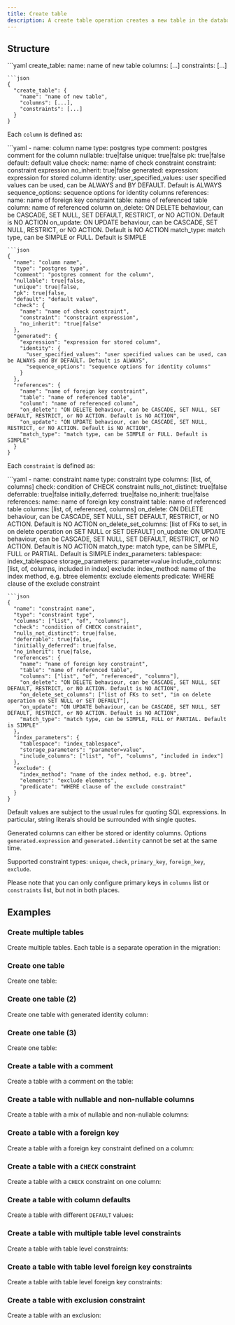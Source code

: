 ```yaml
---
title: Create table
description: A create table operation creates a new table in the database.
---
```


## Structure

<YamlJsonTabs>
```yaml
create_table:
  name: name of new table
  columns: [...]
  constraints: [...]

```
```json
{
  "create_table": {
    "name": "name of new table",
    "columns": [...],
    "constraints": [...]
  }
}
```
</YamlJsonTabs>

Each `column` is defined as:

<YamlJsonTabs>
```yaml
- name: column name
  type: postgres type
  comment: postgres comment for the column
  nullable: true|false
  unique: true|false
  pk: true|false
  default: default value
  check:
    name: name of check constraint
    constraint: constraint expression
    no_inherit: true|false
  generated:
    expression: expression for stored column
    identity:
      user_specified_values: user specified values can be used, can be ALWAYS and BY DEFAULT. Default is ALWAYS
      sequence_options: sequence options for identity columns
  references:
    name: name of foreign key constraint
    table: name of referenced table
    column: name of referenced column
    on_delete: ON DELETE behaviour, can be CASCADE, SET NULL, SET DEFAULT, RESTRICT, or NO ACTION. Default is NO ACTION
    on_update: ON UPDATE behaviour, can be CASCADE, SET NULL, RESTRICT, or NO ACTION. Default is NO ACTION
    match_type: match type, can be SIMPLE or FULL. Default is SIMPLE

```
```json
{
  "name": "column name",
  "type": "postgres type",
  "comment": "postgres comment for the column",
  "nullable": true|false,
  "unique": true|false,
  "pk": true|false,
  "default": "default value",
  "check": {
    "name": "name of check constraint",
    "constraint": "constraint expression",
    "no_inherit": "true|false"
  },
  "generated": {
    "expression": "expression for stored column",
    "identity": {
      "user_specified_values": "user specified values can be used, can be ALWAYS and BY DEFAULT. Default is ALWAYS",
      "sequence_options": "sequence options for identity columns"
    }
  },
  "references": {
    "name": "name of foreign key constraint",
    "table": "name of referenced table",
    "column": "name of referenced column",
    "on_delete": "ON DELETE behaviour, can be CASCADE, SET NULL, SET DEFAULT, RESTRICT, or NO ACTION. Default is NO ACTION",
    "on_update": "ON UPDATE behaviour, can be CASCADE, SET NULL, RESTRICT, or NO ACTION. Default is NO ACTION",
    "match_type": "match type, can be SIMPLE or FULL. Default is SIMPLE"
  }
}
```
</YamlJsonTabs>

Each `constraint` is defined as:

<YamlJsonTabs>
```yaml
- name: constraint name
  type: constraint type
  columns: [list, of, columns]
  check: condition of CHECK constraint
  nulls_not_distinct: true|false
  deferrable: true|false
  initially_deferred: true|false
  no_inherit: true|false
  references:
    name: name of foreign key constraint
    table: name of referenced table
    columns: [list, of, referenced, columns]
    on_delete: ON DELETE behaviour, can be CASCADE, SET NULL, SET DEFAULT, RESTRICT, or NO ACTION. Default is NO ACTION
    on_delete_set_columns: [list of FKs to set, in on delete operation on SET NULL or SET DEFAULT]
    on_update: ON UPDATE behaviour, can be CASCADE, SET NULL, SET DEFAULT, RESTRICT, or NO ACTION. Default is NO ACTION
    match_type: match type, can be SIMPLE, FULL or PARTIAL. Default is SIMPLE
  index_parameters:
    tablespace: index_tablespace
    storage_parameters: parameter=value
    include_columns: [list, of, columns, included in index]
  exclude:
    index_method: name of the index method, e.g. btree
    elements: exclude elements
    predicate: WHERE clause of the exclude constraint

```
```json
{
  "name": "constraint name",
  "type": "constraint type",
  "columns": ["list", "of", "columns"],
  "check": "condition of CHECK constraint",
  "nulls_not_distinct": true|false,
  "deferrable": true|false,
  "initially_deferred": true|false,
  "no_inherit": true|false,
  "references": {
    "name": "name of foreign key constraint",
    "table": "name of referenced table",
    "columns": ["list", "of", "referenced", "columns"],
    "on_delete": "ON DELETE behaviour, can be CASCADE, SET NULL, SET DEFAULT, RESTRICT, or NO ACTION. Default is NO ACTION",
    "on_delete_set_columns": ["list of FKs to set", "in on delete operation on SET NULL or SET DEFAULT"],
    "on_update": "ON UPDATE behaviour, can be CASCADE, SET NULL, SET DEFAULT, RESTRICT, or NO ACTION. Default is NO ACTION",
    "match_type": "match type, can be SIMPLE, FULL or PARTIAL. Default is SIMPLE"
  },
  "index_parameters": {
    "tablespace": "index_tablespace",
    "storage_parameters": "parameter=value",
    "include_columns": ["list", "of", "columns", "included in index"]
  },
  "exclude": {
    "index_method": "name of the index method, e.g. btree",
    "elements": "exclude elements",
    "predicate": "WHERE clause of the exclude constraint"
  }
}
```
</YamlJsonTabs>

Default values are subject to the usual rules for quoting SQL expressions. In particular, string literals should be surrounded with single quotes.

Generated columns can either be stored or identity columns. Options `generated.expression` and `generated.identity` cannot be set at the same time.

Supported constraint types: `unique`, `check`, `primary_key`, `foreign_key`, `exclude`.

Please note that you can only configure primary keys in `columns` list or `constraints` list, but
not in both places.

## Examples

### Create multiple tables

Create multiple tables. Each table is a separate operation in the migration:

<ExampleSnippet example="01_create_tables.yaml" languange="yaml" />

### Create one table

Create one table:

<ExampleSnippet example="02_create_another_table.yaml" languange="yaml" />

### Create one table (2)

Create one table with generated identity column:

<ExampleSnippet example="08_create_fruits_table.yaml" languange="yaml" />

### Create one table (3)

Create one table:

<ExampleSnippet example="20_create_posts_table.yaml" languange="yaml" />

### Create a table with a comment

Create a table with a comment on the table:

<ExampleSnippet example="12_create_employees_table.yaml" languange="yaml" />

### Create a table with nullable and non-nullable columns

Create a table with a mix of nullable and non-nullable columns:

<ExampleSnippet example="14_add_reviews_table.yaml" languange="yaml" />

### Create a table with a foreign key

Create a table with a foreign key constraint defined on a column:

<ExampleSnippet example="19_create_orders_table.yaml" languange="yaml" />

### Create a table with a `CHECK` constraint

Create a table with a `CHECK` constraint on one column:

<ExampleSnippet
  example="25_add_table_with_check_constraint.yaml"
  languange="yaml"
/>

### Create a table with column defaults

Create a table with different `DEFAULT` values:

<ExampleSnippet example="28_different_defaults.yaml" languange="yaml" />

### Create a table with multiple table level constraints

Create a table with table level constraints:

<ExampleSnippet example="50_create_table_with_table_constraint.yaml" languange="yaml" />

### Create a table with table level foreign key constraints

Create a table with table level foreign key constraints:

<ExampleSnippet example="51_create_table_with_table_foreign_key_constraint.yaml" languange="yaml" />

### Create a table with exclusion constraint

Create a table with an exclusion:

<ExampleSnippet example="52_create_table_with_exclusion_constraint.yaml" languange="yaml" />
